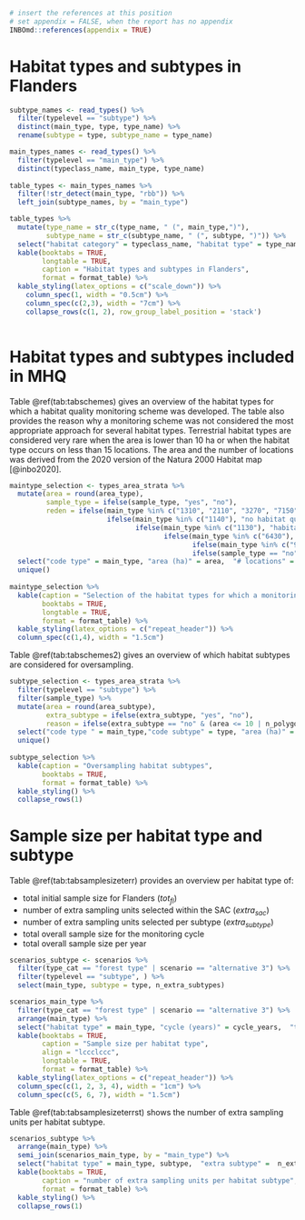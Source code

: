 ```r
# insert the references at this position
# set appendix = FALSE, when the report has no appendix
INBOmd::references(appendix = TRUE)
```

# Habitat types and subtypes in Flanders {#annex1}

```r

subtype_names <- read_types() %>%
  filter(typelevel == "subtype") %>%
  distinct(main_type, type, type_name) %>%
  rename(subtype = type, subtype_name = type_name)

main_types_names <- read_types() %>%
  filter(typelevel == "main_type") %>%
  distinct(typeclass_name, main_type, type_name)
  
table_types <- main_types_names %>%
  filter(!str_detect(main_type, "rbb")) %>%
  left_join(subtype_names, by = "main_type")

table_types %>%
  mutate(type_name = str_c(type_name, " (", main_type,")"),
         subtype_name = str_c(subtype_name, " (", subtype, ")")) %>%
  select("habitat category" = typeclass_name, "habitat type" = type_name, "habitat subtype" = subtype_name) %>%
  kable(booktabs = TRUE,
        longtable = TRUE,
        caption = "Habitat types and subtypes in Flanders", 
        format = format_table) %>%
  kable_styling(latex_options = c("scale_down")) %>%
    column_spec(1, width = "0.5cm") %>%
    column_spec(c(2,3), width = "7cm") %>%
    collapse_rows(c(1, 2), row_group_label_position = 'stack')
  
```

# Habitat types and subtypes included in MHQ {#annex2} 

Table \@ref(tab:tabschemes) gives an overview of the habitat types for which a habitat quality monitoring scheme was developed. The table also provides the reason why a monitoring scheme was not considered the most appropriate approach for several habitat types. Terrestrial habitat types are considered very rare when the area is lower than 10 ha or when the habitat type occurs on less than 15 locations. The area and the number of locations was derived from the 2020 version of the Natura 2000 Habitat map [@inbo2020].   

```r

maintype_selection <- types_area_strata %>%
  mutate(area = round(area_type),
         sample_type = ifelse(sample_type, "yes", "no"),
         reden = ifelse(main_type %in% c("1310", "2110", "3270", "7150"), "very dynamic habitat type",
                        ifelse(main_type %in% c("1140"), "no habitat quality indicators available",
                               ifelse(main_type %in% c("1130"), "habitat quality evaluation on landsacpe scale",
                                      ifelse(main_type %in% c("6430"), "no accurate sample frame", 
                                             ifelse(main_type %in% c("9110"), "low priority", 
                                             ifelse(sample_type == "no" & (area <= 10 | n_polygons <= 15) , "very rare terrestrial type", ""))))))) %>%
  select("code type" = main_type, "area (ha)" = area,  "# locations" = n_polygons, "monitoring scheme" = sample_type, "reason" = reden) %>%
  unique()
  
maintype_selection %>%
  kable(caption = "Selection of the habitat types for which a monitoring scheme is implemented",
        booktabs = TRUE,
        longtable = TRUE, 
        format = format_table) %>%
  kable_styling(latex_options = c("repeat_header")) %>%
  column_spec(c(1,4), width = "1.5cm")

```




Table \@ref(tab:tabschemes2) gives an overview of which habitat subtypes are considered for oversampling. 

```r
subtype_selection <- types_area_strata %>%
  filter(typelevel == "subtype") %>%
  filter(sample_type) %>%
  mutate(area = round(area_subtype),
         extra_subtype = ifelse(extra_subtype, "yes", "no"),
         reason = ifelse(extra_subtype == "no" & (area <= 10 | n_polygons <= 15) , "very rare terrestrtial subtype", "")) %>%
  select("code type " = main_type,"code subtype" = type, "area (ha)" = area,  "# locations" = n_polygons_subtype, "oversampling" = extra_subtype, reason) %>%
  unique() 
  
subtype_selection %>%
  kable(caption = "Oversampling habitat subtypes",
        booktabs = TRUE, 
        format = format_table) %>%
  kable_styling() %>%
  collapse_rows(1)
```


# Sample size per habitat type and subtype {#annex3} 

Table \@ref(tab:tabsamplesizeterr) provides an overview per habitat type of:

+ total initial sample size for Flanders ($tot_{fl}$)
+ number of extra sampling units selected within the SAC ($extra_{sac}$)
+ number of extra sampling units selected per subtype ($extra_{subtype}$)
+ total overall sample size for the monitoring cycle
+ total overall sample size per year



```r

scenarios_subtype <- scenarios %>%
  filter(type_cat == "forest type" | scenario == "alternative 3") %>%
  filter(typelevel == "subtype", ) %>%
  select(main_type, subtype = type, n_extra_subtypes)

scenarios_main_type %>%
  filter(type_cat == "forest type" | scenario == "alternative 3") %>%
  arrange(main_type) %>%
  select("habitat type" = main_type, "cycle (years)" = cycle_years,  "tot fl" =  n_finite_flanders, "extra sac" =  n_extra_sac,  "extra subtype" =  n_extra_subtypes, "total per cycle" = n_total, "total per year" = n_total_year) %>%
  kable(booktabs = TRUE,
        caption = "Sample size per habitat type",
        align = "lccclccc",
        longtable = TRUE, 
        format = format_table) %>%
  kable_styling(latex_options = c("repeat_header")) %>%
  column_spec(c(1, 2, 3, 4), width = "1cm") %>%
  column_spec(c(5, 6, 7), width = "1.5cm") 
```


Table \@ref(tab:tabsamplesizeterrst) shows the number of extra sampling units per habitat subtype.

```r
scenarios_subtype %>%
  arrange(main_type) %>%
  semi_join(scenarios_main_type, by = "main_type") %>%
  select("habitat type" = main_type, subtype,  "extra subtype" =  n_extra_subtypes) %>%
  kable(booktabs = TRUE,
        caption = "number of extra sampling units per habitat subtype", 
        format = format_table) %>%
  kable_styling() %>%
  collapse_rows(1)
```

